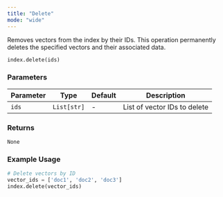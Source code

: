 ```yaml
---
title: "Delete"
mode: "wide"
---
```


Removes vectors from the index by their IDs. This operation permanently deletes the specified vectors and their associated data.

```python
index.delete(ids)
```

### Parameters
| Parameter | Type | Default | Description |
|-----------|------|---------|-------------|
| `ids` | `List[str]` | - | List of vector IDs to delete |

### Returns

`None`

### Example Usage

```python
# Delete vectors by ID
vector_ids = ['doc1', 'doc2', 'doc3']
index.delete(vector_ids)
```
